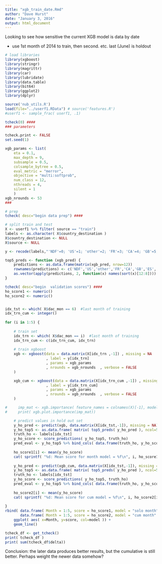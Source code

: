 ```yaml
---
title: "xgb_train_date.Rmd"
author: "Dave Hurst"
date: "January 3, 2016"
output: html_document
---
```


Looking to see how sensitive the current XGB model is data by date

- use 1st month of 2014 to train, then second.  etc.  last (June) is holdout


```r
# load libraries
library(xgboost)
library(stringr)
library(magrittr)
library(car)
library(lubridate)
library(data.table)
library(bit64)
library(ggplot2)
library(dplyr)
```
```r
source('nub_utils.R')
load(file="../userf1.RData") # source('features.R')
#userf1 <- sample_frac( userf1, .1)

tcheck(0) ####
### parameters

tcheck.print <- FALSE
set.seed(1)

xgb_params <- list( 
    eta = 0.1,      
    max_depth = 9,  
    subsample = 0.5,
    colsample_bytree = 0.5,
    eval_metric = "merror",
    objective = "multi:softprob",
    num_class = 12,
    nthreads = 4,
    silent = 1
    )
xgb_nrounds <- 53  
###

# prep
tcheck( desc="begin data prep") ####

# split train and test
X <- userf1 %>% filter( source == "train") 
labels <- as.character( X$country_destination )
X$country_destination <- NULL
X$source <- NULL

y <- recode(labels,"'NDF'=0; 'US'=1; 'other'=2; 'FR'=3; 'CA'=4; 'GB'=5; 'ES'=6; 'IT'=7; 'PT'=8; 'NL'=9; 'DE'=10; 'AU'=11")

top5_preds <- function (xgb_pred) {
    predictions <- as.data.frame(matrix(xgb_pred, nrow=12))
    rownames(predictions) <- c('NDF','US','other','FR','CA','GB','ES','IT','PT','NL','DE','AU')
    as.vector(apply(predictions, 2, function(x) names(sort(x)[12:8])))
}

tcheck( desc="begin  validation scores") ####
ho_score1 <- numeric()
ho_score2 <- numeric()


idx_tst <- which( X$dac_mon == 6)  #last month of training
idx_trn_cum <- integer()
    
for (i in 1:5) {
    
    # train set
    idx_trn <- which( X$dac_mon == i)  #last month of training
    idx_trn_cum <- c(idx_trn_cum, idx_trn)
    
    # train xgboost
    xgb <- xgboost(data = data.matrix(X[idx_trn ,-1]) , missing = NA
                   , label = y[idx_trn]
                   , params = xgb_params
                   , nrounds = xgb_nrounds  , verbose = FALSE
    )

    xgb_cum <- xgboost(data = data.matrix(X[idx_trn_cum ,-1]) , missing = NA
                   , label = y[idx_trn_cum]
                   , params = xgb_params
                   , nrounds = xgb_nrounds  , verbose = FALSE
    )

#     imp_mat <- xgb.importance( feature_names = colnames(X)[-1], model=xgb); tcheck()
#     print( xgb.plot.importance(imp_mat))

    # predict values in hold out set
    y_ho_pred <- predict(xgb, data.matrix(X[idx_tst,-1]), missing = NA)
    y_ho_top5 <- as.data.frame( matrix( top5_preds( y_ho_pred ), ncol=5, byrow = TRUE)) %>% tbl_df
    truth_ho <- labels[idx_tst]
    y_ho_score <- score_predictions( y_ho_top5, truth_ho)
    pred_eval <- y_ho_top5 %>% bind_cols( data.frame(truth_ho, y_ho_score))
    
    ho_score1[i] <- mean(y_ho_score)
    cat( sprintf( "%d: Mean score for month model = %f\n", i, ho_score1[i]) ) ; tcheck()
    
    y_ho_pred <- predict(xgb_cum, data.matrix(X[idx_tst,-1]), missing = NA)
    y_ho_top5 <- as.data.frame( matrix( top5_preds( y_ho_pred ), ncol=5, byrow = TRUE)) %>% tbl_df
    truth_ho <- labels[idx_tst]
    y_ho_score <- score_predictions( y_ho_top5, truth_ho)
    pred_eval <- y_ho_top5 %>% bind_cols( data.frame(truth_ho, y_ho_score))
    
    ho_score2[i] <- mean(y_ho_score)
    cat( sprintf( "%d: Mean score for cum model = %f\n", i, ho_score2[i]) ) ; tcheck()
    
}
rbind( data.frame( Month = 1:5, score = ho_score1, model = "solo month"),
       data.frame( Month = 1:5, score = ho_score2, model = "cum month" )) %>%
    ggplot( aes( x=Month, y=score, col=model )) +
    geom_line()

tcheck_df <- get_tcheck()
print( tcheck_df )
print( sum(tcheck_df$delta))
```

Conclusion: the later data produces better results, but the cumulative is still better.  Perhaps weight the newer data somehow?

